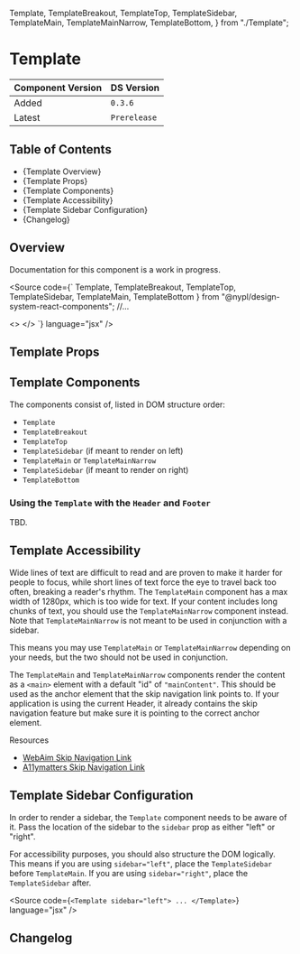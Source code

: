 
  Template,
  TemplateBreakout,
  TemplateTop,
  TemplateSidebar,
  TemplateMain,
  TemplateMainNarrow,
  TemplateBottom,
} from "./Template";

<Meta of={TemplateStories} />

# Template

| Component Version | DS Version   |
| ----------------- | ------------ |
| Added             | `0.3.6`      |
| Latest            | `Prerelease` |

## Table of Contents

- {<Link href="#template-overview" target="_self">Template Overview</Link>}
- {<Link href="#template-props" target="_self">Template Props</Link>}
- {<Link href="#template-components" target="_self">Template Components</Link>}
- {<Link href="#template-accessibility" target="_self">Template Accessibility</Link>}
- {<Link href="#template-sidebar-configuration" target="_self">Template Sidebar Configuration</Link>}
- {<Link href="#changelog" target="_self">Changelog</Link>}

## Overview

Documentation for this component is a work in progress.

<Source
  code={`
  Template,
  TemplateBreakout,
  TemplateTop,
  TemplateSidebar,
  TemplateMain,
  TemplateBottom
} from "@nypl/design-system-react-components";
//...

<>
  <SkipNavigation />
  <Template sidebar="...">
    <TemplateBreakout>...</TemplateBreakout>
    <TemplateTop>...</TemplateTop>
    <TemplateSidebar>...</TemplateSidebar>
    <TemplateMain>...</TemplateMain>
    <TemplateBottom>...</TemplateBottom>
  </Template>
</>
`} language="jsx" />

## Template Props

<Canvas of={TemplateStories.WithControls} />

<ArgTypes of={TemplateStories.WithControls} />

## Template Components

The components consist of, listed in DOM structure order:

- `Template`
- `TemplateBreakout`
- `TemplateTop`
- `TemplateSidebar` (if meant to render on left)
- `TemplateMain` or `TemplateMainNarrow`
- `TemplateSidebar` (if meant to render on right)
- `TemplateBottom`

### Using the `Template` with the `Header` and `Footer`

TBD.

## Template Accessibility

Wide lines of text are difficult to read and are proven to make it harder for
people to focus, while short lines of text force the eye to travel back too often,
breaking a reader's rhythm. The `TemplateMain` component has a max width of 1280px,
which is too wide for text. If your content includes long chunks of text, you
should use the `TemplateMainNarrow` component instead. Note that `TemplateMainNarrow`
is not meant to be used in conjunction with a sidebar.

This means you may use `TemplateMain` or `TemplateMainNarrow` depending on your needs,
but the two should not be used in conjunction.

The `TemplateMain` and `TemplateMainNarrow` components render the content as a
`<main>` element with a default "id" of `"mainContent"`. This should be used as
the anchor element that the skip navigation link points to. If your application
is using the current Header, it already contains the skip navigation feature but
make sure it is pointing to the correct anchor element.

Resources

- [WebAim Skip Navigation Link](https://webaim.org/techniques/skipnav/)
- [A11ymatters Skip Navigation Link](https://www.a11ymatters.com/pattern/skip-link/)

## Template Sidebar Configuration

In order to render a sidebar, the `Template` component needs to be aware of it.
Pass the location of the sidebar to the `sidebar` prop as either "left" or "right".

For accessibility purposes, you should also structure the DOM logically. This means
if you are using `sidebar="left"`, place the `TemplateSidebar` before `TemplateMain`.
If you are using `sidebar="right"`, place the `TemplateSidebar` after.

<Source
  code={`
<Template sidebar="left">
  ...
</Template>
`}
  language="jsx"
/>

## Changelog

<ComponentChangelogTable changelogData={changelogData} />
